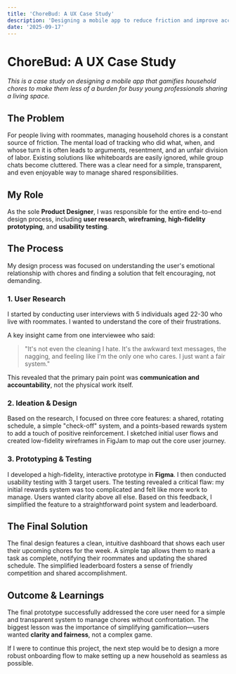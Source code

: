 ```yaml
---
title: 'ChoreBud: A UX Case Study'
description: 'Designing a mobile app to reduce friction and improve accountability for household chores.'
date: '2025-09-17' 
---
```


# ChoreBud: A UX Case Study

*This is a case study on designing a mobile app that gamifies household chores to make them less of a burden for busy young professionals sharing a living space.*

## The Problem
For people living with roommates, managing household chores is a constant source of friction. The mental load of tracking who did what, when, and whose turn it is often leads to arguments, resentment, and an unfair division of labor. Existing solutions like whiteboards are easily ignored, while group chats become cluttered. There was a clear need for a simple, transparent, and even enjoyable way to manage shared responsibilities.

## My Role
As the sole **Product Designer**, I was responsible for the entire end-to-end design process, including **user research**, **wireframing**, **high-fidelity prototyping**, and **usability testing**.

## The Process
My design process was focused on understanding the user's emotional relationship with chores and finding a solution that felt encouraging, not demanding.

### 1. User Research
I started by conducting user interviews with 5 individuals aged 22-30 who live with roommates. I wanted to understand the core of their frustrations.

A key insight came from one interviewee who said:
> "It's not even the cleaning I hate. It's the awkward text messages, the nagging, and feeling like I'm the only one who cares. I just want a fair system."

This revealed that the primary pain point was **communication and accountability**, not the physical work itself.

### 2. Ideation & Design
Based on the research, I focused on three core features: a shared, rotating schedule, a simple "check-off" system, and a points-based rewards system to add a touch of positive reinforcement. I sketched initial user flows and created low-fidelity wireframes in FigJam to map out the core user journey.



### 3. Prototyping & Testing
I developed a high-fidelity, interactive prototype in **Figma**. I then conducted usability testing with 3 target users. The testing revealed a critical flaw: my initial rewards system was too complicated and felt like more work to manage. Users wanted clarity above all else. Based on this feedback, I simplified the feature to a straightforward point system and leaderboard.

## The Final Solution
The final design features a clean, intuitive dashboard that shows each user their upcoming chores for the week. A simple tap allows them to mark a task as complete, notifying their roommates and updating the shared schedule. The simplified leaderboard fosters a sense of friendly competition and shared accomplishment.



## Outcome & Learnings
The final prototype successfully addressed the core user need for a simple and transparent system to manage chores without confrontation. The biggest lesson was the importance of simplifying gamification—users wanted **clarity and fairness**, not a complex game.

If I were to continue this project, the next step would be to design a more robust onboarding flow to make setting up a new household as seamless as possible.